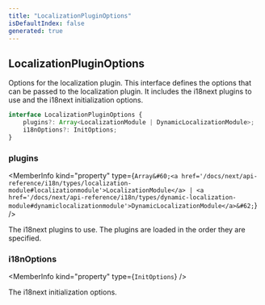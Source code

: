```yaml
---
title: "LocalizationPluginOptions"
isDefaultIndex: false
generated: true
---
```



<!-- This file was generated from the CommandKit source. Do not modify. Instead, re-run the "docgen" script -->


## LocalizationPluginOptions

<GenerationInfo sourceFile="packages/i18n/src/i18n.ts" sourceLine="57" packageName="@commandkit/i18n" />

Options for the localization plugin.
This interface defines the options that can be passed to the localization plugin.
It includes the i18next plugins to use and the i18next initialization options.

```ts title="Signature"
interface LocalizationPluginOptions {
    plugins?: Array<LocalizationModule | DynamicLocalizationModule>;
    i18nOptions?: InitOptions;
}
```

<div className="members-wrapper">

### plugins

<MemberInfo kind="property" type={`Array&#60;<a href='/docs/next/api-reference/i18n/types/localization-module#localizationmodule'>LocalizationModule</a> | <a href='/docs/next/api-reference/i18n/types/dynamic-localization-module#dynamiclocalizationmodule'>DynamicLocalizationModule</a>&#62;`}   />

The i18next plugins to use. The plugins are loaded in the order they are
specified.
### i18nOptions

<MemberInfo kind="property" type={`InitOptions`}   />

The i18next initialization options.


</div>
